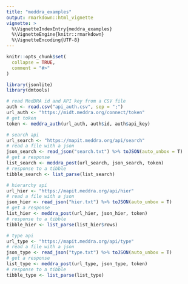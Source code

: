 ```yaml
---
title: "meddra_examples"
output: rmarkdown::html_vignette
vignette: >
  %\VignetteIndexEntry{meddra_examples}
  %\VignetteEngine{knitr::rmarkdown}
  %\VignetteEncoding{UTF-8}
---
```


```r
knitr::opts_chunk$set(
  collapse = TRUE,
  comment = "#>"
)
```

```r
library(jsonlite)
library(dmtools)

# read MedDRA id and API key from a CSV file
auth <- read.csv("api_auth.csv", sep = ";")
url_auth <- "https://midt.meddra.org/connect/token"
# get token
token <- meddra_auth(url_auth, auth$id, auth$api_key)

# search api
url_search <- "https://mapit.meddra.org/api/search"
# read a file with a json
json_search <- read_json("search.txt") %>% toJSON(auto_unbox = T)
# get a response
list_search <- meddra_post(url_search, json_search, token)
# response to a tibble
tibble_search <- list_parse(list_search)

# hierarchy api
url_hier <- "https://mapit.meddra.org/api/hier"
# read a file with a json
json_hier <- read_json("hier.txt") %>% toJSON(auto_unbox = T)
# get a response
list_hier <- meddra_post(url_hier, json_hier, token)
# response to a tibble
tibble_hier <- list_parse(list_hier$rows)

# type api
url_type <- "https://mapit.meddra.org/api/type"
# read a file with a json
json_type <- read_json("type.txt") %>% toJSON(auto_unbox = T)
# get a response
list_type <- meddra_post(url_type, json_type, token)
# response to a tibble
tibble_type <- list_parse(list_type) 
```
